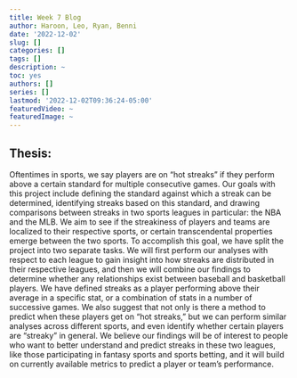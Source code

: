 ```yaml
---
title: Week 7 Blog
author: Haroon, Leo, Ryan, Benni
date: '2022-12-02'
slug: []
categories: []
tags: []
description: ~
toc: yes
authors: []
series: []
lastmod: '2022-12-02T09:36:24-05:00'
featuredVideo: ~
featuredImage: ~
---
```


## Thesis:

Oftentimes in sports, we say players are on “hot streaks” if they perform above a certain standard for multiple consecutive games. Our goals with this project include defining the standard against which a streak can be determined, identifying streaks based on this standard, and drawing comparisons between streaks in two sports leagues in particular: the NBA and the MLB. We aim to see if the streakiness of players and teams are localized to their respective sports, or certain transcendental properties emerge between the two sports. To accomplish this goal, we have split the project into two separate tasks. We will first perform our analyses with respect to each league to gain insight into how streaks are distributed in their respective leagues, and then we will combine our findings to determine whether any relationships exist between baseball and basketball players. We have defined streaks as a player performing above their average in a specific stat, or a combination of stats in a number of successive games. We also suggest that not only is there a method to predict when these players get on “hot streaks,” but we can perform similar analyses across different sports, and even identify whether certain players are “streaky” in general. We believe our findings will be of interest to people who want to better understand and predict streaks in these two leagues, like those participating in fantasy sports and sports betting, and it will build on currently available metrics to predict a player or team’s performance.



